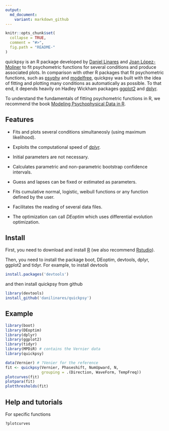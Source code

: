 ```yaml
---
output:
  md_document:
    variant: markdown_github
---
```


<!-- README.md is generated from README.Rmd. Please edit that file -->

```r
knitr::opts_chunk$set(
  collapse = TRUE,
  comment = "#>",
  fig.path = "README-"
)
```

quickpsy is an R package developed by [Daniel Linares](http://www.dlinares.org/) and [Joan López-Moliner](http://www.ub.edu/viscagroup/joan/) to fit psychometric functions for several conditions and produce associated plots. In comparison with other R packages that fit psychometric functions, such as [psyphy](http://cran.r-project.org/web/packages/psyphy/index.html) and [modelfree](http://personalpages.manchester.ac.uk/staff/d.h.foster/software-modelfree/latest/home), quickpsy was built with the idea of fitting and plotting many conditions as automatically as possible. To that end, it depends heavily on Hadley Wickham packages [ggplot2](http://ggplot2.org/) and [dplyr](http://cran.r-project.org/web/packages/dplyr/index.html).

To understand the fundamentals of fitting psychometric functions in R, we recommend the book [Modeling Psychophysical Data in R](http://www.springer.com/gp/book/9781461444749).

## Features

- Fits and plots several conditions simultaneosly (using maximum likelihood).

- Exploits the computational speed of [dplyr](http://cran.r-project.org/web/packages/dplyr/index.html).
  
- Initial parameters are not necessary. 
  
- Calculates parametric and non-parametric bootstrap confidence intervals. 
  
- Guess and lapses can be fixed or estimated as parameters. 
 
- Fits cumulative normal, logistic, weibull functions or any function defined by the user. 
  
- Facilitates the reading of several data files.
  
- The optimization can call *DEoptim* which uses differential evolution optimization.  
  

## Install

First, you need to download and install [R](http://cran.rstudio.com) (we also recommend [Rstudio](http://www.rstudio.com/)).

Then, you need to install the package boot, DEoptim, devtools, dplyr, ggplot2 and 
tidyr.
For example, to install devtools

```R
install.packages('devtools')
```

and then install quickpsy from github 

```R
library(devtools)
install_github('danilinares/quickpsy')
```

## Example

```R
library(boot)
library(DEoptim)
library(dplyr)
library(ggplot2)
library(tidyr)
library(MPDiR) # contains the Vernier data
library(quickpsy)

data(Vernier) # ?Venier for the reference
fit <- quickpsy(Vernier, Phaseshift, NumUpward, N,
                grouping = .(Direction, WaveForm, TempFreq))
plotcurves(fit)
plotpara(fit)
plotthresholds(fit)
```

## Help and tutorials

For specific functions
```R
?plotcurves
```






